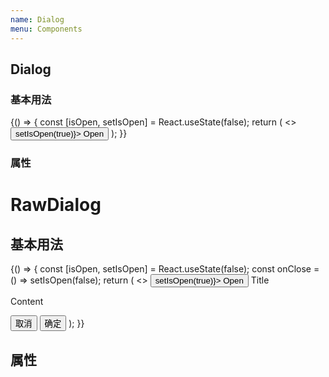 ```yaml
---
name: Dialog
menu: Components
---
```



## Dialog

### 基本用法

<Playground>
  {() => {
    const [isOpen, setIsOpen] = React.useState(false);
    return (
      <>
        <Button variant="primary" onClick={() => setIsOpen(true)}>
          Open
        </Button>
        <Dialog isOpen={isOpen} title="Title" onClose={() => setIsOpen(false)}>
          <p>Content</p>
        </Dialog>
      </>
    );
  }}
</Playground>

### 属性

<Props of={Dialog} />

# RawDialog

## 基本用法

<Playground>
  {() => {
    const [isOpen, setIsOpen] = React.useState(false);
    const onClose = () => setIsOpen(false);
    return (
      <>
        <Button variant="primary" onClick={() => setIsOpen(true)}>
          Open
        </Button>
        <RawDialog isOpen={isOpen} onClose={onClose}>
          <RawDialog.Header onClickClose={onClose}>Title</RawDialog.Header>
          <RawDialog.Content>
            <p>Content</p>
          </RawDialog.Content>
          <RawDialog.Actions>
            <Button onClick={onClose}>取消</Button>
            <Button variant="primary" onClick={onClose}>
              确定
            </Button>
          </RawDialog.Actions>
        </RawDialog>
      </>
    );
  }}
</Playground>

## 属性

<Props of={RawDialog} />
